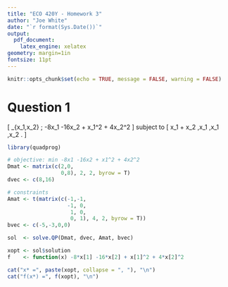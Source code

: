 ```yaml
---
title: "ECO 420Y - Homework 3"
author: "Joe White"
date: "`r format(Sys.Date())`"
output:
  pdf_document:
    latex_engine: xelatex
geometry: margin=1in
fontsize: 11pt
---
```


```r
knitr::opts_chunk$set(echo = TRUE, message = FALSE, warning = FALSE)
```

# Question 1

\[
\min_{x_1,x_2} \; -8x_1 -16x_2 + x_1^2 + 4x_2^2
\]
subject to
\[
x_1 + x_2 \le 5,\quad x_1 \le 3,\quad x_1 \ge 0,\quad x_2 \ge 0.
\]

```r
library(quadprog)

# objective: min -8x1 -16x2 + x1^2 + 4x2^2
Dmat <- matrix(c(2,0,
                 0,8), 2, 2, byrow = T)
dvec <- c(8,16)

# constraints
Amat <- t(matrix(c(-1,-1,
                   -1, 0,
                    1, 0,
                    0, 1), 4, 2, byrow = T))
bvec <- c(-5,-3,0,0)

sol  <- solve.QP(Dmat, dvec, Amat, bvec)

xopt <- sol$solution
f    <- function(x) -8*x[1] -16*x[2] + x[1]^2 + 4*x[2]^2

cat("x* =", paste(xopt, collapse = ", "), "\n")
cat("f(x*) =", f(xopt), "\n")
```